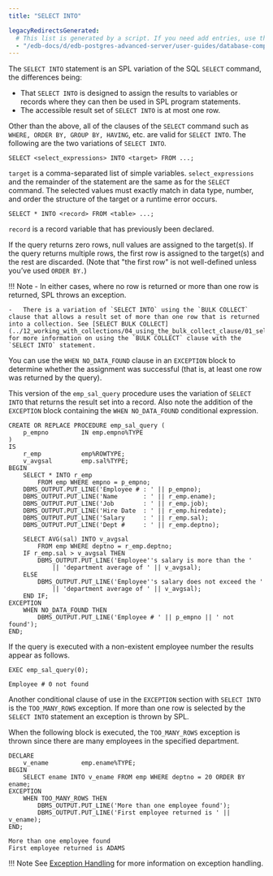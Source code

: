 ```yaml
---
title: "SELECT INTO"

legacyRedirectsGenerated:
  # This list is generated by a script. If you need add entries, use the `legacyRedirects` key.
  - "/edb-docs/d/edb-postgres-advanced-server/user-guides/database-compatibility-stored-procedural-language-guide/13/select_into.html"
---
```


<div id="select_into" class="registered_link"></div>

The `SELECT INTO` statement is an SPL variation of the SQL `SELECT` command, the differences being:

-   That `SELECT INTO` is designed to assign the results to variables or records where they can then be used in SPL program statements.
-   The accessible result set of `SELECT INTO` is at most one row.

Other than the above, all of the clauses of the `SELECT` command such as `WHERE, ORDER BY, GROUP BY, HAVING`, etc. are valid for `SELECT INTO`. The following are the two variations of `SELECT INTO`.

```text
SELECT <select_expressions> INTO <target> FROM ...;
```

`target` is a comma-separated list of simple variables. `select_expressions` and the remainder of the statement are the same as for the `SELECT` command. The selected values must exactly match in data type, number, and order the structure of the target or a runtime error occurs.

```text
SELECT * INTO <record> FROM <table> ...;
```

`record` is a record variable that has previously been declared.

If the query returns zero rows, null values are assigned to the target(s). If the query returns multiple rows, the first row is assigned to the target(s) and the rest are discarded. (Note that "the first row" is not well-defined unless you’ve used `ORDER BY.`)

!!! Note
    -   In either cases, where no row is returned or more than one row is returned, SPL throws an exception.

    -   There is a variation of `SELECT INTO` using the `BULK COLLECT` clause that allows a result set of more than one row that is returned into a collection. See [SELECT BULK COLLECT](../12_working_with_collections/04_using_the_bulk_collect_clause/01_select_bulk_collect/#select_bulk_collect) for more information on using the `BULK COLLECT` clause with the `SELECT INTO` statement.

You can use the `WHEN NO_DATA_FOUND` clause in an `EXCEPTION` block to determine whether the assignment was successful (that is, at least one row was returned by the query).

This version of the `emp_sal_query` procedure uses the variation of `SELECT INTO` that returns the result set into a record. Also note the addition of the `EXCEPTION` block containing the `WHEN NO_DATA_FOUND` conditional expression.

```text
CREATE OR REPLACE PROCEDURE emp_sal_query (
    p_empno         IN emp.empno%TYPE
)
IS
    r_emp           emp%ROWTYPE;
    v_avgsal        emp.sal%TYPE;
BEGIN
    SELECT * INTO r_emp
        FROM emp WHERE empno = p_empno;
    DBMS_OUTPUT.PUT_LINE('Employee # : ' || p_empno);
    DBMS_OUTPUT.PUT_LINE('Name       : ' || r_emp.ename);
    DBMS_OUTPUT.PUT_LINE('Job        : ' || r_emp.job);
    DBMS_OUTPUT.PUT_LINE('Hire Date  : ' || r_emp.hiredate);
    DBMS_OUTPUT.PUT_LINE('Salary     : ' || r_emp.sal);
    DBMS_OUTPUT.PUT_LINE('Dept #     : ' || r_emp.deptno);

    SELECT AVG(sal) INTO v_avgsal
        FROM emp WHERE deptno = r_emp.deptno;
    IF r_emp.sal > v_avgsal THEN
        DBMS_OUTPUT.PUT_LINE('Employee''s salary is more than the '
            || 'department average of ' || v_avgsal);
    ELSE
        DBMS_OUTPUT.PUT_LINE('Employee''s salary does not exceed the '
            || 'department average of ' || v_avgsal);
    END IF;
EXCEPTION
    WHEN NO_DATA_FOUND THEN
        DBMS_OUTPUT.PUT_LINE('Employee # ' || p_empno || ' not found');
END;
```

If the query is executed with a non-existent employee number the results appear as follows.

```text
EXEC emp_sal_query(0);

Employee # 0 not found
```

Another conditional clause of use in the `EXCEPTION` section with `SELECT INTO` is the `TOO_MANY_ROWS` exception. If more than one row is selected by the `SELECT INTO` statement an exception is thrown by SPL.

When the following block is executed, the `TOO_MANY_ROWS` exception is thrown since there are many employees in the specified department.

```text
DECLARE
    v_ename         emp.ename%TYPE;
BEGIN
    SELECT ename INTO v_ename FROM emp WHERE deptno = 20 ORDER BY ename;
EXCEPTION
    WHEN TOO_MANY_ROWS THEN
        DBMS_OUTPUT.PUT_LINE('More than one employee found');
        DBMS_OUTPUT.PUT_LINE('First employee returned is ' || v_ename);
END;

More than one employee found
First employee returned is ADAMS
```

!!! Note
    See [Exception Handling](../05_control_structures/07_exception_handling/#exception_handling) for more information on exception handling.

